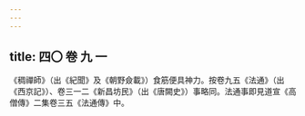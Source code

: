 ```yaml
---
---
---
```

title: 四〇 卷 九 一
---




《稠禪師》（出《紀聞》及《朝野僉載》）食筋便具神力。按卷九五《法通》（出《西京記》）、卷三一二《新昌坊民》（出《唐闕史》）事略同。法通事即見道宣《高僧傳》二集卷三五《法通傳》中。